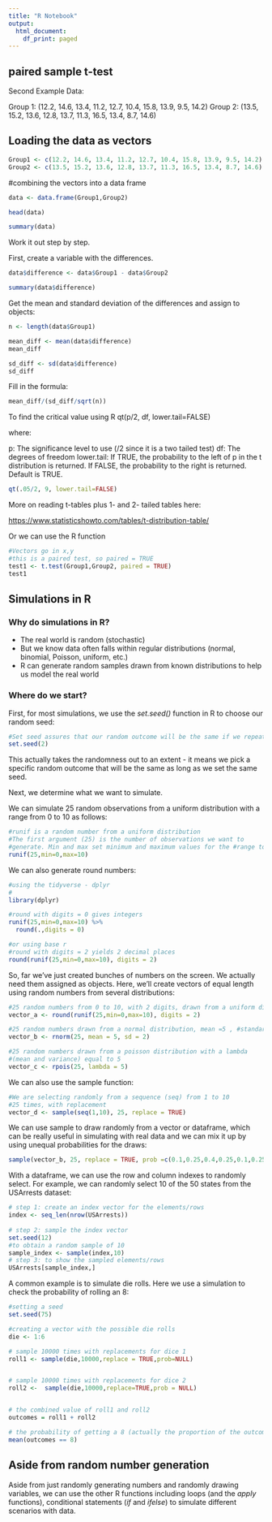 ```yaml
---
title: "R Notebook"
output:
  html_document:
    df_print: paged
---
```


## paired sample t-test

Second Example Data:


Group 1: (12.2, 14.6, 13.4, 11.2, 12.7, 10.4, 15.8, 13.9, 9.5, 14.2)
Group 2: (13.5, 15.2, 13.6, 12.8, 13.7, 11.3, 16.5, 13.4, 8.7, 14.6)

## Loading the data as vectors
                
```r
Group1 <- c(12.2, 14.6, 13.4, 11.2, 12.7, 10.4, 15.8, 13.9, 9.5, 14.2)
Group2 <- c(13.5, 15.2, 13.6, 12.8, 13.7, 11.3, 16.5, 13.4, 8.7, 14.6)


```
 
#combining the vectors into a data frame
 
```r

data <- data.frame(Group1,Group2)

head(data)
```
            
```r
summary(data)
```

Work it out step by step.

First, create a variable with the differences.
          
```r

data$difference <- data$Group1 - data$Group2

summary(data$difference)

```
         
Get the mean and standard deviation of the differences and assign to objects:

```r
n <- length(data$Group1)

mean_diff <- mean(data$difference)
mean_diff

sd_diff <- sd(data$difference)
sd_diff
```

Fill in the formula:

```r

mean_diff/(sd_diff/sqrt(n))


```

To find the critical value using R
qt(p/2, df, lower.tail=FALSE)

where:

p: The significance level to use (/2 since it is a two tailed test)
df: The degrees of freedom
lower.tail: If TRUE, the probability to the left of p in the t distribution is returned. If FALSE, the probability to the right is returned. Default is TRUE.

```r

qt(.05/2, 9, lower.tail=FALSE)

```

More on reading t-tables plus 1- and 2- tailed tables here:

[https://www.statisticshowto.com/tables/t-distribution-table/](https://www.statisticshowto.com/tables/t-distribution-table/)

Or we can use the R function

```r

#Vectors go in x,y
#this is a paired test, so paired = TRUE
test1 <- t.test(Group1,Group2, paired = TRUE)
test1

```

## Simulations in R

### Why do simulations in R?

+ The real world is random (stochastic)
+ But we know data often falls within regular distributions (normal, binomial, Poisson, uniform, etc.)
+ R can generate random samples drawn from known distributions
to help us model the real world

### Where do we start?

First, for most simulations, we use the *set.seed()* function in R to choose our random seed:

```r
#Set seed assures that our random outcome will be the same if we repeat the trial
set.seed(2)

```

This actually takes the randomness out to an extent - it means we pick a specific random outcome that will be the same as long as we set the same seed. 

Next, we determine what we want to simulate.

We can simulate 25 random observations from a uniform distribution with a range from 0 to 10 as follows:

```r

#runif is a random number from a uniform distribution
#The first argument (25) is the number of observations we want to
#generate. Min and max set minimum and maximum values for the #range to be generated
runif(25,min=0,max=10)

```

We can also generate round numbers:

```r
#using the tidyverse - dplyr
#
library(dplyr)

#round with digits = 0 gives integers
runif(25,min=0,max=10) %>% 
  round(.,digits = 0)

#or using base r
#round with digits = 2 yields 2 decimal places
round(runif(25,min=0,max=10), digits = 2)

```

So, far we've just created bunches of numbers on the screen. We actually need them assigned as objects. Here, we'll create vectors of equal length using random numbers from several distributions:

```r
#25 random numbers from 0 to 10, with 2 digits, drawn from a uniform distribution
vector_a <- round(runif(25,min=0,max=10), digits = 2)

#25 random numbers drawn from a normal distribution, mean =5 , #standard deviation = 2
vector_b <- rnorm(25, mean = 5, sd = 2)

#25 random numbers drawn from a poisson distribution with a lambda
#(mean and variance) equal to 5
vector_c <- rpois(25, lambda = 5)

```

We can also use the sample function:

```r

#We are selecting randomly from a sequence (seq) from 1 to 10
#25 times, with replacement
vector_d <- sample(seq(1,10), 25, replace = TRUE)


```

We can use sample to draw randomly from a vector or dataframe, which can be really useful in simulating with real data and we can mix it up by using unequal probabilities for the draws:

```r

sample(vector_b, 25, replace = TRUE, prob =c(0.1,0.25,0.4,0.25,0.1,0.25,0.4,0.25,0.1,0.1,0.25,0.4,0.25,0.4,0.25,0.1,0.25,0.4,0.25,0.1,0.1,0.25,0.4,0.25,0.25))
```

With a dataframe, we can use the row and column indexes to randomly select. For example, we can randomly select 10 of the 50 states from the USArrests dataset:

```r

# step 1: create an index vector for the elements/rows 
index <- seq_len(nrow(USArrests))
 
# step 2: sample the index vector
set.seed(12)
#to obtain a random sample of 10
sample_index <- sample(index,10)
# step 3: to show the sampled elements/rows 
USArrests[sample_index,]

```

A common example is to simulate die rolls. Here we use a simulation to check the probability of rolling an 8:

```r
#setting a seed 
set.seed(75)

#creating a vector with the possible die rolls
die <- 1:6

# sample 10000 times with replacements for dice 1
roll1 <- sample(die,10000,replace = TRUE,prob=NULL)


# sample 10000 times with replacements for dice 2
roll2 <-  sample(die,10000,replace=TRUE,prob = NULL)


# the combined value of roll1 and roll2
outcomes = roll1 + roll2

# the probability of getting a 8 (actually the proportion of the outcomes that are 8)
mean(outcomes == 8)

```

## Aside from random number generation

Aside from just randomly generating numbers and randomly drawing variables, we can use the other R functions including loops (and the *apply* functions), conditional statements (*if* and *ifelse*) to simulate different scenarios with data. 